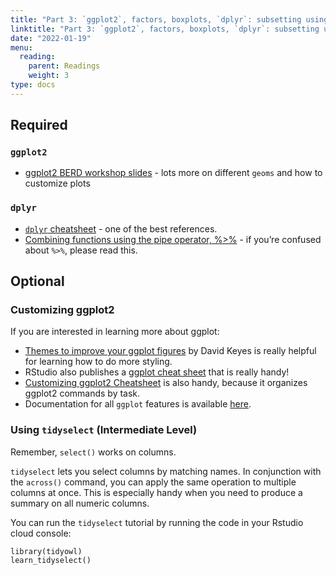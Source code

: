 ```yaml
---
title: "Part 3: `ggplot2`, factors, boxplots, `dplyr`: subsetting using `filter()`/`select()`"
linktitle: "Part 3: `ggplot2`, factors, boxplots, `dplyr`: subsetting using `filter()`/`select()`"
date: "2022-01-19"
menu:
  reading:
    parent: Readings
    weight: 3
type: docs
---
```


## Required

### `ggplot2`

- [ggplot2 BERD workshop slides](https://sph-r-programming.netlify.app/ggplot_flipbookr_berd/04_ggplot_slides.html) - lots more on different `geoms` and how to customize plots

### `dplyr`

- [`dplyr` cheatsheet](https://rstudio.com/wp-content/uploads/2015/02/data-wrangling-cheatsheet.pdf) - one of the best references.
- [Combining functions using the pipe operator, %>%](https://ubc-dsci.github.io/introduction-to-datascience/wrangling.html#combining-functions-using-the-pipe-operator) - if you're confused about `%>%`, please read this.

## Optional

### Customizing ggplot2 

If you are interested in learning more about ggplot:

- [Themes to improve your ggplot figures](https://rfortherestofus.com/2019/08/themes-to-improve-your-ggplot-figures/) by David Keyes is really helpful for learning how to do more styling. 
- RStudio also publishes a [ggplot cheat sheet](https://github.com/rstudio/cheatsheets/raw/master/data-visualization-2.1.pdf) that is really handy!
- [Customizing ggplot2 Cheatsheet](http://zevross.com/blog/2014/08/04/beautiful-plotting-in-r-a-ggplot2-cheatsheet-3/) is also handy, because it organizes ggplot2 commands by task.
- Documentation for all `ggplot` features is available [here](https://ggplot2.tidyverse.org).



### Using `tidyselect` (Intermediate Level)

Remember, `select()` works on columns.

`tidyselect` lets you select columns by matching names. In conjunction with the `across()` command, you can apply the same operation to multiple columns at once. This is especially handy when you need to produce a summary on all numeric columns.

You can run the `tidyselect` tutorial by running the code in your Rstudio cloud console:

```
library(tidyowl)
learn_tidyselect()
```
